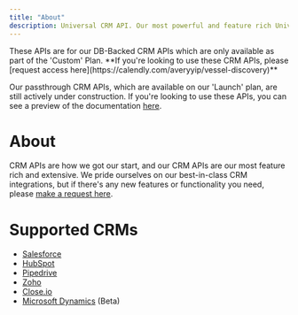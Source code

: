 ```yaml
---
title: "About"
description: Universal CRM API. Our most powerful and feature rich Universal API.
---
```


<Warning>
These APIs are for our DB-Backed CRM APIs which are only available as part of the 'Custom' Plan. **If you're looking to use these CRM APIs, please [request access here](https://calendly.com/averyyip/vessel-discovery)**

Our passthrough CRM APIs, which are available on our 'Launch' plan, are still actively under construction. If you're looking to use these APIs, you can see a preview of the documentation [here](https://docs.vessel.dev/pages/beta/crm-beta/about).

</Warning>

# About

CRM APIs are how we got our start, and our CRM APIs are our most feature rich and extensive. We pride ourselves on our best-in-class CRM integrations, but if there's any new features or functionality you need, please [make a request here](https://vesselapi.canny.io/).

# Supported CRMs

- [Salesforce](https://www.salesforce.com/)
- [HubSpot](https://hubspot.com/)
- [Pipedrive](https://www.pipedrive.com/)
- [Zoho](https://www.zoho.com/)
- [Close.io](https://close.io/)
- [Microsoft Dynamics](https://dynamics.microsoft.com/en-us/) (Beta)
